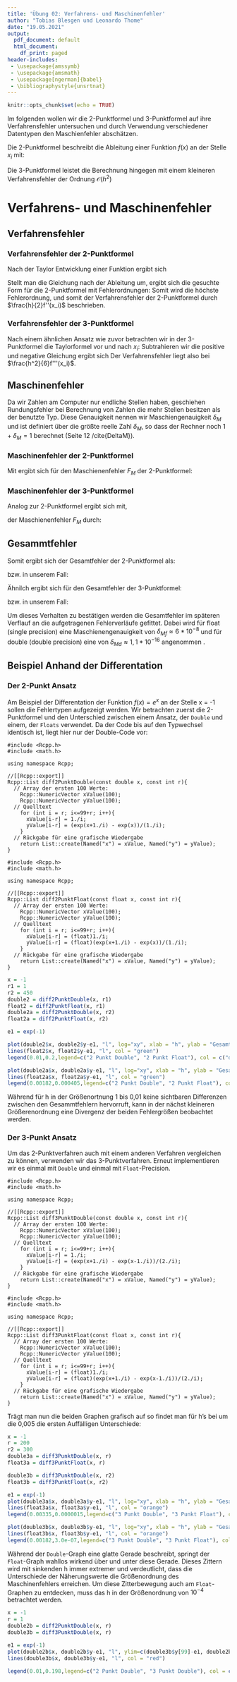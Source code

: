 ```yaml
---
title: 'Übung 02: Verfahrens- und Maschinenfehler'
author: "Tobias Blesgen und Leonardo Thome"
date: "19.05.2021"
output:
  pdf_document: default
  html_document:
    df_print: paged
header-includes: 
 - \usepackage{amssymb}
 - \usepackage{amsmath}
 - \usepackage[ngerman]{babel}
 - \bibliographystyle{unsrtnat}
---
```


```r
knitr::opts_chunk$set(echo = TRUE)
```

Im folgenden wollen wir die 2-Punktformel und 3-Punktformel auf ihre Verfahrensfehler untersuchen und durch Verwendung verschiedener Datentypen den Maschienfehler abschätzen.

Die 2-Punktformel beschreibt die Ableitung einer Funktion $f(x)$ an der Stelle $x_i$ mit:
  \begin{equation}
    f'(x_i) = \frac{f(x_{i+1})-f(x_i)}{h} + \mathcal{O}(h) 
  \end{equation}
  
Die 3-Punktformel leistet die Berechnung hingegen mit einem kleineren Verfahrensfehler der Ordnung $\mathcal{O}(h^2)$
  \begin{equation}
    f'(x_i) = \frac{f(x_{i+1})-f(x_{i-1})}{2h} + \mathcal{O}(h^2) 
  \end{equation}

# Verfahrens- und Maschinenfehler


## Verfahrensfehler

### Verfahrensfehler der 2-Punktformel

Nach der Taylor Entwicklung einer Funktion ergibt sich

  \begin{equation}
    f(x_{i+1}) = f(x_i) + hf'(x_i) + \frac{h^2}{2}f''(x_i) + \mathcal{O}(h^3).
  \end{equation}
Stellt man die Gleichung nach der Ableitung um, ergibt sich die gesuchte Form für die 2-Punktformel mit Fehlerordnungen:
  \begin{equation}
    f'(x_{i}) = \frac{f(x_{i+1})- f(x_i)}{h} - \frac{h}{2}f''(x_i) + \mathcal{O}(h^2)
  \end{equation}
Somit wird die höchste Fehlerordnung, und somit der Verfahrensfehler der 2-Punktformel durch $\frac{h}{2}f''(x_i)$ beschrieben.

### Verfahrensfehler der 3-Punktformel

Nach einem ähnlichen Ansatz wie zuvor betrachten wir in der 3-Punktformel die Taylorformel vor und nach $x_i$:
  \begin{equation}
    f(x_{i\pm 1}) = f(x_i) \pm hf'(x_i) + \frac{h^2}{2}f''(x_i) \pm \frac{h^3}{6}f'''(x_i) + \mathcal{O}(h^4).
  \end{equation}
Subtrahieren wir die positive und negative Gleichung ergibt sich
  \begin{equation}
    f'(x_{i}) = \frac{f(x_{i+1})- f(x_{i-1})}{2h} - \frac{h^2}{6}f'''(x_i) + \mathcal{O}(h^3)
  \end{equation}
Der Verfahrensfehler liegt also bei $\frac{h^2}{6}f'''(x_i)$.



## Maschinenfehler

Da wir Zahlen am Computer nur endliche Stellen haben, geschiehen Rundungsfehler bei Berechnung von Zahlen die mehr Stellen besitzen als der benutzte Typ.
Diese Genauigkeit nennen wir Maschiengenauigkeit $\delta_M$ und ist definiert über die größte reelle Zahl $\delta_M$, so dass der Rechner noch $1 +  \delta_M = 1$ berechnet (Seite 12 /cite{DeltaM}).

### Maschinenfehler der 2-Punktformel

Mit
\begin{align}
  \Delta M (f(x+h)-f(x)) &= \sqrt{f(x+h)^2\sigma^2+f(x)^2\sigma^2} \\
  &\approx \sqrt{2\sigma^2}|f(x)|\\ 
  &= \sqrt{2}\sigma |f(x)| = \sqrt{\frac{2}{3}}\delta_M |f(x)|
\end{align}
ergibt sich für den Maschienenfehler $F_M$ der 2-Punktformel:

\begin{equation}
  F_M = \sqrt{\frac{2}{3}}\frac{\delta_M}{h} |f(x)|
\end{equation}

### Maschinenfehler der 3-Punktformel

Analog zur 2-Punktformel ergibt sich mit,
\begin{equation}
  \Delta M (f(x+h)-f(x-h)) = \sqrt{\frac{2}{3}}\delta_M |f(x)|
\end{equation}

der Maschienenfehler $F_M$ durch:

\begin{equation}
  F_M = \sqrt{\frac{1}{6}}\frac{\delta_M}{h} |f(x)|
\end{equation}


## Gesammtfehler
Somit ergibt sich der Gesamtfehler der 2-Punktformel als:
\begin{equation}
  \delta_{Ges} = \sqrt{\frac{2}{3}}\frac{\delta_M}{h} |f(x)| + \frac{h}{2}f''(x_i)
\end{equation}

bzw. in unserem Fall:

\begin{equation}
  \delta_{Ges} = (\sqrt{\frac{1}{6}}\frac{\delta_M}{h}+ \frac{h}{2}) e^x
\end{equation}

Ähnilch ergibt sich für den Gesamtfehler der 3-Punktformel:

\begin{equation}
  \delta_{Ges} = \sqrt{\frac{1}{6}}\frac{\delta_M}{h} |f(x)| + \frac{h^2}{6}f'''(x_i)
\end{equation}

bzw. in unserem Fall:

\begin{equation}
  \delta_{Ges} = (\sqrt{\frac{1}{6}}\frac{\delta_M}{h}+ \frac{h^2}{6}) e^x
\end{equation}

Um dieses Verhalten zu bestätigen werden die Gesamtfehler im späteren Verflauf an die aufgetragenen Fehlerverläufe gefittet.
Dabei wird für float (single precision) eine Maschienengenauigkeit von $\delta_{Mf} \approx 6*10^{-8}$ und für double (double precision) eine von $\delta_{Md} \approx 1,1*10^{-16}$ angenommen \cite{Genau}.

## Beispiel Anhand der Differentation

### Der 2-Punkt Ansatz

Am Beispiel der Differentation der Funktion $f(x) = e^x$ an der Stelle x = -1 sollen die Fehlertypen aufgezeigt werden. Wir betrachten zuerst die 2-Punktformel und den Unterschied zwischen einem Ansatz, der ``Double`` und einem, der ``Floats`` verwendet. Da der Code bis auf den Typwechsel identisch ist, liegt hier nur der Double-Code vor: 

```Rcpp
#include <Rcpp.h>
#include <math.h>

using namespace Rcpp;

//[[Rcpp::export]]
Rcpp::List diff2PunktDouble(const double x, const int r){
  // Array der ersten 100 Werte:
    Rcpp::NumericVector xValue(100);
    Rcpp::NumericVector yValue(100);
  // Quelltext
    for (int i = r; i<=99+r; i++){
      xValue[i-r] = 1./i;
      yValue[i-r] = (exp(x+1./i) - exp(x))/(1./i);
    }
  // Rückgabe für eine grafische Wiedergabe
    return List::create(Named("x") = xValue, Named("y") = yValue);
}
```

```Rcpp
#include <Rcpp.h>
#include <math.h>

using namespace Rcpp;

//[[Rcpp::export]]
Rcpp::List diff2PunktFloat(const float x, const int r){
  // Array der ersten 100 Werte:
    Rcpp::NumericVector xValue(100);
    Rcpp::NumericVector yValue(100);
  // Quelltext
    for (int i = r; i<=99+r; i++){
      xValue[i-r] = (float)1./i;
      yValue[i-r] = (float)(exp(x+1./i) - exp(x))/(1./i);
    }
  // Rückgabe für eine grafische Wiedergabe
    return List::create(Named("x") = xValue, Named("y") = yValue);
}
```



```r
x = -1
r1 = 1
r2 = 450
double2 = diff2PunktDouble(x, r1)
float2 = diff2PunktFloat(x, r1)
double2a = diff2PunktDouble(x, r2)
float2a = diff2PunktFloat(x, r2)
```

```r
e1 = exp(-1)

plot(double2$x, double2$y-e1, "l", log="xy", xlab = "h", ylab = "Gesamtfehler", col = "dark blue")
lines(float2$x, float2$y-e1, "l", col = "green")
legend(0.01,0.2,legend=c("2 Punkt Double", "2 Punkt Float"), col = c("dark blue", "green"), lty=1:1)

plot(double2a$x, double2a$y-e1, "l", log="xy", xlab = "h", ylab = "Gesamtfehler", col = "dark blue")
lines(float2a$x, float2a$y-e1, "l", col = "green")
legend(0.00182,0.000405,legend=c("2 Punkt Double", "2 Punkt Float"), col = c("dark blue", "green"), lty=1:1)
```

Während für h in der Größenortnung 1 bis 0,01 keine sichtbaren Differenzen zwischen den Gesammtfehlern hervorruft, kann in der nächst kleineren Größerenordnung eine Divergenz der beiden Fehlergrößen beobachtet werden.

### Der 3-Punkt Ansatz

Um das 2-Punktverfahren auch mit einem anderen Verfahren vergleichen zu können, verwenden wir das 3-Punktverfahren. Erneut implementieren wir es einmal mit ``Double`` und einmal mit ``Float``-Precision.

```Rcpp
#include <Rcpp.h>
#include <math.h>

using namespace Rcpp;

//[[Rcpp::export]]
Rcpp::List diff3PunktDouble(const double x, const int r){
  // Array der ersten 100 Werte:
    Rcpp::NumericVector xValue(100);
    Rcpp::NumericVector yValue(100);
  // Quelltext
    for (int i = r; i<=99+r; i++){
      xValue[i-r] = 1./i;
      yValue[i-r] = (exp(x+1./i) - exp(x-1./i))/(2./i);
    }
  // Rückgabe für eine grafische Wiedergabe
    return List::create(Named("x") = xValue, Named("y") = yValue);
}
```

```Rcpp
#include <Rcpp.h>
#include <math.h>

using namespace Rcpp;

//[[Rcpp::export]]
Rcpp::List diff3PunktFloat(const float x, const int r){
  // Array der ersten 100 Werte:
    Rcpp::NumericVector xValue(100);
    Rcpp::NumericVector yValue(100);
  // Quelltext
    for (int i = r; i<=99+r; i++){
      xValue[i-r] = (float)1./i;
      yValue[i-r] = (float)(exp(x+1./i) - exp(x-1./i))/(2./i);
    }
  // Rückgabe für eine grafische Wiedergabe
    return List::create(Named("x") = xValue, Named("y") = yValue);
}
```

Trägt man nun die beiden Graphen grafisch auf so findet man für h's bei um die 0,005 die ersten Auffälligen Unterschiede:

```r
x = -1
r = 200
r2 = 300
double3a = diff3PunktDouble(x, r)
float3a = diff3PunktFloat(x, r)

double3b = diff3PunktDouble(x, r2)
float3b = diff3PunktFloat(x, r2)
```

```r
e1 = exp(-1)
plot(double3a$x, double3a$y-e1, "l", log="xy", xlab = "h", ylab = "Gesamtfehler", col = "red")
lines(float3a$x, float3a$y-e1, "l", col = "orange")
legend(0.00335,0.0000015,legend=c("3 Punkt Double", "3 Punkt Float"), col = c("red", "orange"), lty=1:1)

plot(double3b$x, double3b$y-e1, "l", log="xy", xlab = "h", ylab = "Gesamtfehler", col = "red")
lines(float3b$x, float3b$y-e1, "l", col = "orange")
legend(0.00182,3.0e-07,legend=c("3 Punkt Double", "3 Punkt Float"), col = c("red", "orange"), lty=1:1)
```
Während der ``Double``-Graph eine glatte Gerade beschreibt, springt der ``Float``-Graph wahllos wirkend über und unter diese Gerade. Dieses Zittern wird mit sinkenden h immer extremer und verdeutlicht, dass die Unterschiede der Näherungswerte die Größenordnung des Maschinenfehlers erreichen. Um diese Zitterbewegung auch am ``Float``-Graphen zu entdecken, muss das h in der Größenordnung von $10^{-4}$ betrachtet werden.

```r
x = -1
r = 1
double2b = diff2PunktDouble(x, r)
double3b = diff3PunktDouble(x, r)

```

```r
e1 = exp(-1)
plot(double2b$x, double2b$y-e1, "l", ylim=c(double3b$y[99]-e1, double2b$y[1]-e1), xlab = "h", log="xy", ylab = "Gesamtfehler", col = "dark blue")
lines(double3b$x, double3b$y-e1, "l", col = "red")

legend(0.01,0.198,legend=c("2 Punkt Double", "3 Punkt Double"), col = c("dark blue", "red"), lty=1:1)
```


\begin{thebibliography}{99}
\bibitem{DeltaM} 
C. Urbach, \textit{Vorlesungsskript Computerphysik},Seite 12,2021.

\bibitem{Genau} 
Wikipedia, Artikel: \url{https://de.wikipedia.org/wiki/Maschinengenauigkeit}, 15.05.2021.

\end{thebibliography}

